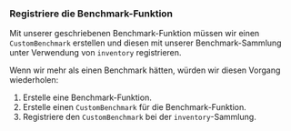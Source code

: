 
### Registriere die Benchmark-Funktion

Mit unserer geschriebenen Benchmark-Funktion müssen wir
einen `CustomBenchmark` erstellen
und diesen mit unserer Benchmark-Sammlung unter Verwendung von `inventory` registrieren.

<PlayGameRsInventorySubmit />

Wenn wir mehr als einen Benchmark hätten, würden wir diesen Vorgang wiederholen:

1. Erstelle eine Benchmark-Funktion.
2. Erstelle einen `CustomBenchmark` für die Benchmark-Funktion.
3. Registriere den `CustomBenchmark` bei der `inventory`-Sammlung.
